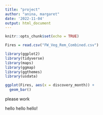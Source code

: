 ```yaml
---
title: "project"
author: "anina, margaret"
date: '2022-11-04'
output: html_document
---
```


```r
knitr::opts_chunk$set(echo = TRUE)

Fires = read.csv("FW_Veg_Rem_Combined.csv")
```

```r
library(ggplot2)
library(tidyverse)
library(maps)
library(ggmap)
library(ggthemes)
library(usdata)
```

```r
ggplot(Fires, aes(x = discovery_month)) +
  geom_bar()
```

please work

hello hello hello!